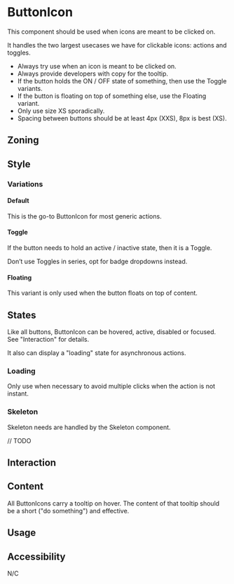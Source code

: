 
<Meta title="Components/ButtonIcon" component={StatusPrimitive} />

<Links>
	<FigmaLink href="https://www.figma.com/file/KuJ1PlP77uyXlfOhdniqsZ/ButtonIcon?node-id=1%3A75" />
</Links>

# ButtonIcon

This component should be used when icons are meant to be clicked on.

It handles the two largest usecases we have for clickable icons: actions and toggles.

- Always try use when an icon is meant to be clicked on.
- Always provide developers with copy for the tooltip.
- If the button holds the ON / OFF state of something, then use the Toggle variants.
- If the button is floating on top of something else, use the Floating variant.
- Only use size XS sporadically.
- Spacing between buttons should be at least 4px (XXS), 8px is best (XS).

## Zoning

<FigmaImage
	src="https://www.figma.com/file/qc8oUSyVJM67gSsbTShftt/%F0%9F%93%90-Zoning?node-id=1049%3A415"
	alt="zoning image for ButtonIcons"
/>

## Style

### Variations

<FigmaImage
	src="https://www.figma.com/file/KuJ1PlP77uyXlfOhdniqsZ/ButtonIcon?node-id=3232%3A34023"
	alt="variations image for ButtonIcon"
/>

#### Default

This is the go-to ButtonIcon for most generic actions.

#### Toggle

If the button needs to hold an active / inactive state, then it is a Toggle.

Don’t use Toggles in series, opt for badge dropdowns instead.

#### Floating

This variant is only used when the button floats on top of content.

## States

Like all buttons, ButtonIcon can be hovered, active, disabled or focused. See "Interaction" for details.

It also can display a "loading" state for asynchronous actions.

### Loading

Only use when necessary to avoid multiple clicks when the action is not instant.

### Skeleton

Skeleton needs are handled by the Skeleton component.

// TODO

## Interaction

## Content

All ButtonIcons carry a tooltip on hover. The content of that tooltip should be a short ("do something") and effective.

## Usage

## Accessibility

N/C
